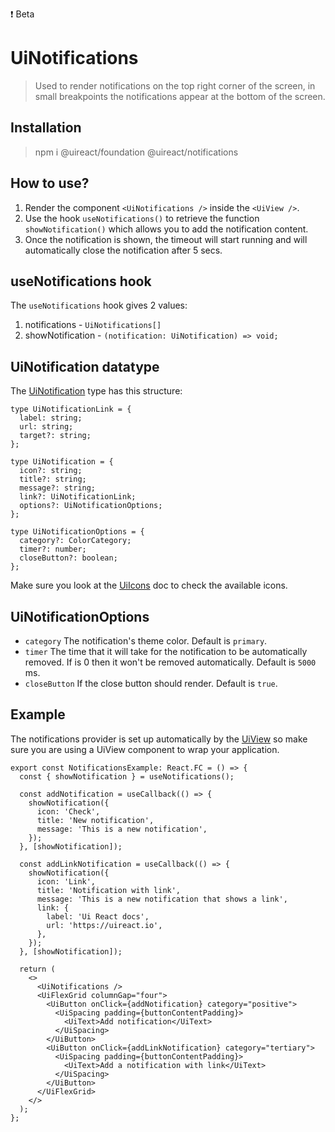 
<UiBadge category="warning">❗️ Beta</UiBadge>

# UiNotifications

> Used to render notifications on the top right corner of the screen, in small breakpoints the notifications appear at the bottom of the screen.

## Installation

> npm i @uireact/foundation @uireact/notifications

## How to use?

1. Render the component `<UiNotifications />` inside the `<UiView />`.
2. Use the hook `useNotifications()` to retrieve the function `showNotification()` which allows you to add the notification content.
3. Once the notification is shown, the timeout will start running and will automatically close the notification after 5 secs.

## useNotifications hook

The `useNotifications` hook gives 2 values:

1. notifications - `UiNotifications[]`
2. showNotification - `(notification: UiNotification) => void;`

## UiNotification datatype

The [UiNotification](https://github.com/inavac182/uireact/blob/main/packages/foundation/src/types/notifications.ts) type has this structure:

```tsx
type UiNotificationLink = {
  label: string;
  url: string;
  target?: string;
};

type UiNotification = {
  icon?: string;
  title?: string;
  message?: string;
  link?: UiNotificationLink;
  options?: UiNotificationOptions;
};

type UiNotificationOptions = {
  category?: ColorCategory;
  timer?: number;
  closeButton?: boolean;
};
```

Make sure you look at the [UiIcons](./packages-icons-docs-docs) doc to check the available icons.

## UiNotificationOptions

- `category` The notification's theme color. Default is `primary`.
- `timer` The time that it will take for the notification to be automatically removed. If is 0 then it won't be removed automatically. Default is `5000` ms.
- `closeButton` If the close button should render. Default is `true`.

## Example

The notifications provider is set up automatically by the [UiView](./packages-view-docs-view) so make sure you are using a UiView component to wrap your application.

<NotificationsExample />

```tsx
export const NotificationsExample: React.FC = () => {
  const { showNotification } = useNotifications();

  const addNotification = useCallback(() => {
    showNotification({
      icon: 'Check',
      title: 'New notification',
      message: 'This is a new notification',
    });
  }, [showNotification]);

  const addLinkNotification = useCallback(() => {
    showNotification({
      icon: 'Link',
      title: 'Notification with link',
      message: 'This is a new notification that shows a link',
      link: {
        label: 'Ui React docs',
        url: 'https://uireact.io',
      },
    });
  }, [showNotification]);

  return (
    <>
      <UiNotifications />
      <UiFlexGrid columnGap="four">
        <UiButton onClick={addNotification} category="positive">
          <UiSpacing padding={buttonContentPadding}>
            <UiText>Add notification</UiText>
          </UiSpacing>
        </UiButton>
        <UiButton onClick={addLinkNotification} category="tertiary">
          <UiSpacing padding={buttonContentPadding}>
            <UiText>Add a notification with link</UiText>
          </UiSpacing>
        </UiButton>
      </UiFlexGrid>
    </>
  );
};
```
